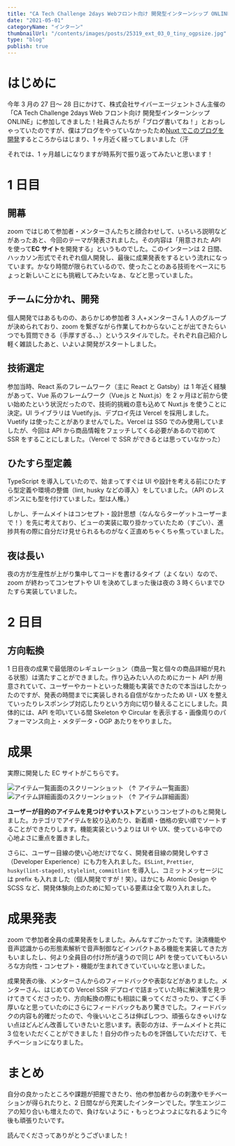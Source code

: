 ```yaml
---
title: "CA Tech Challenge 2days Webフロント向け 開発型インターンシップ ONLINEを振り返る"
date: "2021-05-01"
categoryName: "インターン"
thumbnailUrl: "/contents/images/posts/25319_ext_03_0_tiny_ogpsize.jpg"
type: "blog"
publish: true
---
```


# はじめに

今年 3 月の 27 日～ 28 日にかけて、株式会社サイバーエージェントさん主催の「CA Tech Challenge 2days Web フロント向け 開発型インターンシップ ONLINE」に参加してきました！社員さんたちが「ブログ書いてね！」とおっしゃっていたのですが、僕はブログをやっていなかったため[Nuxt でこのブログを開発](https://www.k-hori.com/blog/posts/csuho40r7wt)するところからはじまり、1 ヶ月近く経ってしまいました（汗

それでは、1 ヶ月越しになりますが時系列で振り返ってみたいと思います！

# 1 日目

## 開幕

zoom ではじめて参加者・メンターさんたちと顔合わせして、いろいろ説明などがあったあと、今回のテーマが発表されました。その内容は「用意された API を使って**EC サイト**を開発する」というものでした。このインターンは 2 日間、ハッカソン形式でそれぞれ個人開発し、最後に成果発表をするという流れになっています。かなり時間が限られているので、使ったことのある技術をベースにちょっと新しいことにも挑戦してみたいなぁ、などと思っていました。

## チームに分かれ、開発

個人開発ではあるものの、あらかじめ参加者 3 人+メンターさん 1 人のグループが決められており、zoom を繋ぎながら作業してわからないことが出てきたらいつでも質問できる（手厚すぎる、、）というスタイルでした。それぞれ自己紹介し軽く雑談したあと、いよいよ開発がスタートしました。

## 技術選定

参加当時、React 系のフレームワーク（主に React と Gatsby）は 1 年近く経験があって、Vue 系のフレームワーク（Vue.js と Nuxt.js）を 2 ヶ月ほど前から使い始めたという状況だったので、技術的挑戦の意も込めて Nuxt.js を使うことに決定。UI ライブラリは Vuetify.js、デプロイ先は Vercel を採用しました。Vuetify は使ったことがありませんでした。Vercel は SSG でのみ使用していましたが、今回は API から商品情報をフェッチしてくる必要があるので初めて SSR をすることにしました。（Vercel で SSR ができるとは思っていなかった）

## ひたすら型定義

TypeScript を導入していたので、始まってすぐは UI や設計を考える前にひたすら型定義や環境の整備（lint, husky などの導入）をしていました。（API のレスポンスにも型を付けていました。型は人権。）

しかし、チームメイトはコンセプト・設計思想（なんならターゲットユーザーまで！）を先に考えており、ビューの実装に取り掛かっていたため（すごい）、進捗共有の際に自分だけ見せられるものがなく正直めちゃくちゃ焦っていました。

## 夜は長い

夜の方が生産性が上がり集中してコードを書けるタイプ（よくない）なので、zoom が終わってコンセプトや UI を決めてしまった後は夜の 3 時くらいまでひたすら実装していました。

# 2 日目

## 方向転換

1 日目夜の成果で最低限のレギュレーション（商品一覧と個々の商品詳細が見れる状態）は満たすことができました。作り込みたい人のためにカート API が用意されていて、ユーザーやカートといった機能も実装できたので本当はしたかったのですが、発表の時間までに実装しきれる自信がなかったため UI・UX を整えていったりレスポンシブ対応したりという方向に切り替えることにしました。具体的には、API を叩いている間 Skeleton や Circular を表示する・画像周りのパフォーマンス向上・メタデータ・OGP あたりをやりました。

# 成果

実際に開発した EC サイトがこちらです。

![アイテム一覧画面のスクリーンショット](</contents/images/posts/2021-03-28 (11).png>)
（↑ アイテム一覧画面）
![アイテム詳細画面のスクリーンショット](</contents/images/posts/2021-03-28 (12).png>)
（↑ アイテム詳細画面）

**ユーザーが目的のアイテムを見つけやすいストア**というコンセプトのもと開発しました。カテゴリでアイテムを絞り込めたり、新着順・価格の安い順でソートすることができたりします。機能実装というよりは UI や UX、使っている中での心地よさに重点を置きました。

さらに、ユーザー目線の使い心地だけでなく、開発者目線の開発しやすさ（Developer Experience）にも力を入れました。`ESLint`, `Prettier`, `husky(lint-staged)`, `stylelint`, `commitlint` を導入し、コミットメッセージには prefix も入れました（個人開発ですが！笑）。ほかにも Atomic Design や SCSS など、開発体験向上のために知っている要素は全て取り入れました。

# 成果発表

zoom で参加者全員の成果発表をしました。みんなすごかったです。決済機能や音声認識からの形態素解析で音声制御などインパクトある機能を実装してきた方もいましたし、何より全員目の付け所が違うので同じ API を使っていてもいろいろな方向性・コンセプト・機能が生まれてきていていいなと思いました。

成果発表の後、メンターさんからのフィードバックや表彰などがありました。メンターさん、はじめての Vercel SSR デプロイで詰まっていた時に解決策を見つけてきてくださったり、方向転換の際にも相談に乗ってくださったり、すごく手厚いなと思っていたのにさらにフィードバックもあり驚きでした。フィードバックの内容も的確だったので、今後いいところは伸ばしつつ、頑張らなきゃいけない点はどんどん改善していきたいと思います。表彰の方は、チームメイトと共に 3 位をいただくことができました！自分の作ったものを評価していただけて、モチベーションになりました。

# まとめ

自分の良かったところや課題が把握できたり、他の参加者からの刺激やモチベーションが得られたりと、2 日間ながら充実したインターンでした。学生エンジニアの知り合いも増えたので、負けないように・もっとつよつよになれるように今後も頑張りたいです。

読んでくださってありがとうございました！
